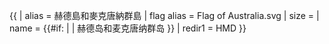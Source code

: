 {{ {{{1<noinclude>|country showdata</noinclude>}}}
| alias = 赫德島和麥克唐納群島
| flag alias = Flag of Australia.svg
| size = {{{size|}}}
| name = {{#if: {{{name|}}} | {{{name|}}} | 赫德岛和麦克唐纳群岛 }}
<noinclude>
| redir1 = HMD
</noinclude>
}}